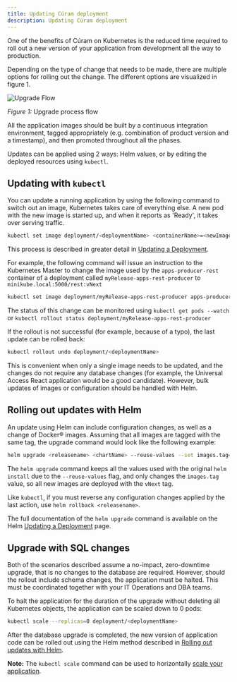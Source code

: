 ```yaml
---
title: Updating Cúram deployment
description: Updating Cúram deployment
---
```


One of the benefits of Cúram on Kubernetes is the reduced time required to roll out a new version of your application from development all the way to production.

Depending on the type of change that needs to be made, there are multiple options for rolling out the change. The different options are visualized in figure 1.

![Upgrade Flow](../../images/upgrade_flow.png)
<Caption>

*Figure 1:* Upgrade process flow

</Caption>

All the application images should be built by a continuous integration environment, tagged appropriately (e.g. combination of product version and a timestamp), and then promoted throughout all the phases.

Updates can be applied using 2 ways: Helm values, or by editing the deployed resources using `kubectl`.

## Updating with `kubectl`

You can update a running application by using the following command to switch out an image, Kubernetes takes care of everything else.
A new pod with the new image is started up, and when it reports as 'Ready', it takes over serving traffic.

```bash
kubectl set image deployment/<deploymentName> <containerName>=<newImage>:<newTag>
```

This process is described in greater detail in [Updating a Deployment](https://kubernetes.io/docs/concepts/workloads/controllers/deployment/#updating-a-deployment).

For example, the following command will issue an instruction to the Kubernetes Master to change the image used by the `apps-producer-rest` container of a deployment called `myRelease-apps-rest-producer` to `minikube.local:5000/rest:vNext`

```bash
kubectl set image deployment/myRelease-apps-rest-producer apps-producer-rest=minikube.local:5000/rest:vNext
```

The status of this change can be monitored using `kubectl get pods --watch` or `kubectl rollout status deployment/myRelease-apps-rest-producer`

If the rollout is not successful (for example, because of a typo), the last update can be rolled back:

```bash
kubectl rollout undo deployment/<deploymentName>
```

This is convenient when only a single image needs to be updated, and the changes do not require any database changes (for example, the Universal Access React application would be a good candidate).
However, bulk updates of images or configuration should be handled with Helm.

## Rolling out updates with Helm

An update using Helm can include configuration changes, as well as a change of Docker® images. Assuming that all images are tagged with the same tag, the upgrade command would look like the following example:

```bash
helm upgrade <releasename> <chartName> --reuse-values --set images.tag=vNext
```

The `helm upgrade` command keeps all the values used with the original `helm install` due to the `--reuse-values` flag, and only changes the `images.tag` value, so all new images are deployed with the `vNext` tag.

Like `kubectl`, if you must reverse any configuration changes applied by the last action, use `helm rollback <releasename>`.

The full documentation of the `helm upgrade` command is available on the Helm [Updating a Deployment](https://helm.sh/docs/helm/helm_upgrade/) page.

## Upgrade with SQL changes

Both of the scenarios described assume a no-impact, zero-downtime upgrade, that is no changes to the database are required.
However, should the rollout include schema changes, the application must be halted. This must be coordinated together with your IT Operations and DBA teams.

To halt the application for the duration of the upgrade without deleting all Kubernetes objects, the application can be scaled down to 0 pods:

```bash
kubectl scale --replicas=0 deployment/<deploymentName>
```

After the database upgrade is completed, the new version of application code can be rolled out using the Helm method described in
[Rolling out updates with Helm](#rolling-out-updates-with-helm).

<InlineNotification>

**Note:** The `kubectl scale` command can be used to horizontally [scale your application](https://kubernetes.io/docs/concepts/workloads/controllers/deployment/#scaling-a-deployment).

</InlineNotification>
